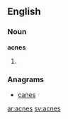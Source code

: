 ==English==
===Noun===
'''acnes'''
#{{plural of|[[acne]]}}
===Anagrams===
*[[canes]]

[[ar:acnes]]
[[sv:acnes]]